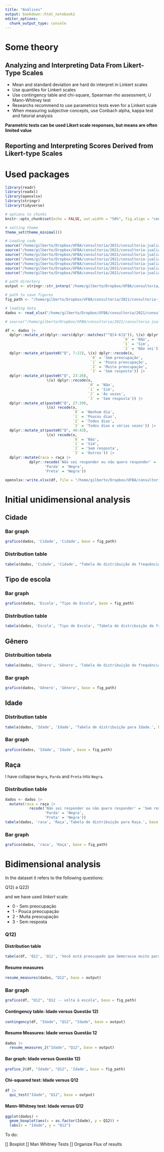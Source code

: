 ```yaml
---
title: "Análises"
output: bookdown::html_notebook2
editor_options: 
  chunk_output_type: console
---
```


# Some theory 

## Analyzing and Interpreting Data From Likert-Type Scales

* Mean and standard deviation are hard do interpret in Linkert scales
* Use quantiles for Linkert scales
* Use contingency table and chi-square, Spearman rho assessment, U Mann-Whitney test
* Researchs recommend to use parametrics tests even for a Linkert scale
* When measuring subjective concepts, use Conbach alpha, kappa test and fatorial analysis

**Parametric tests can be used Likert scale responses, but means are often limited value**

## Reporting and Interpreting Scores Derived from Likert-type Scales


# Used packages

```r
library(readr)
library(readxl)
library(openxlsx)
library(stringr)
library(tidyverse)

# options to chunks
knitr::opts_chunk$set(echo = FALSE, out.width = "50%", fig.align = "center", cache=TRUE, warning = FALSE, message = FALSE)

# setting theme
theme_set(theme_minimal())

# Loading code
source("/home/gilberto/Dropbox/UFBA/consultoria/2021/consultoria-jualiana-adriana/scripts/functions/bar-graph.R")
source("/home/gilberto/Dropbox/UFBA/consultoria/2021/consultoria-jualiana-adriana/scripts/functions/contingency_table.R")
source("/home/gilberto/Dropbox/UFBA/consultoria/2021/consultoria-jualiana-adriana/scripts/functions/distribution-table.R")
source("/home/gilberto/Dropbox/UFBA/consultoria/2021/consultoria-jualiana-adriana/scripts/functions/grafico_2.R")
source("/home/gilberto/Dropbox/UFBA/consultoria/2021/consultoria-jualiana-adriana/scripts/functions/qui_quadrado_test.r")
source("/home/gilberto/Dropbox/UFBA/consultoria/2021/consultoria-jualiana-adriana/scripts/functions/resume-measures.R")
source("/home/gilberto/Dropbox/UFBA/consultoria/2021/consultoria-jualiana-adriana/scripts/functions/resume-measures-2.R")

# path directory
output <- stringr::str_interp('/home/gilberto/Dropbox/UFBA/consultoria/2021/consultoria-jualiana-adriana/output/')

# path to save figures
fig_path <- "/home/gilberto/Dropbox/UFBA/consultoria/2021/consultoria-jualiana-adriana/figures/"

# loading data
dados <- read_xlsx("/home/gilberto/Dropbox/UFBA/consultoria/2021/consultoria-jualiana-adriana/data/raw/Banco de dados atualizado15-03-211.xlsx")

# source("/home/gilberto/Dropbox/UFBA/consultoria/2021/consultoria-jualiana-adriana/scripts/tabela_grafico.R")

df <- dados |> 
  dplyr::mutate_at(dplyr::vars(dplyr::matches("^Q[4-6]$")), \(x) dplyr::recode(x,
                                                      `0` = 'Não',
                                                      `1` = 'Sim',
                                                      `2` = 'Não sei')) |> 
  dplyr::mutate_at(paste0("Q", 7:22), \(x) dplyr::recode(x,
                                       `0` = 'Sem preocupação',
                                       `1` = 'Pouca preocupação',
                                       `2` = 'Muita preocupação',
                                       `3` = 'Sem resposta')) |> 
  dplyr::mutate_at(paste0("Q", 23:26),
                   \(x) dplyr::recode(x,
                                      `0` = 'Não',
                                      `1` = 'Sim',
                                      `2` = 'Às vezes',
                                      `3` = 'Sem resposta')) |> 
  dplyr::mutate_at(paste0("Q", 27:39),
                   \(x) recode(x,
                               `0` = 'Nenhum dia',
                               `1` = 'Poucos dias',
                               `2` = 'Todos dias',
                               `3` = 'Todos dias e várias vezes')) |> 
  dplyr::mutate_at(paste0("Q", 40:43),
                   \(x) recode(x,
                               `0` = 'Não',
                               `1` = 'Sim',
                               `2` = 'Sem resposta',
                               `3` = 'Outros')) |>
  dplyr::mutate(raca = raça |>
           dplyr::recode('Não sei responder ou não quero responder' = 'Sem resposta',
                  'Parda' = 'Negra',
                  'Preta' = 'Negra'))

openxlsx::write.xlsx(df, file = "/home/gilberto/Dropbox/UFBA/consultoria/2021/consultoria-jualiana-adriana/data/processed/banco_dados.xlsx")
```

# Initial unidimensional analysis

## Cidade

### Bar graph

```r
grafico(dados, 'Cidade', 'Cidade', base = fig_path)
```

### Distribution table

```r
tabela(dados, 'Cidade', 'Cidade', "Tabela de distribuição de frequências para variável Cidade.", base = output)
```

## Tipo de escola

### Bar graph

```r
grafico(dados, 'Escola', "Tipo de Escola", base = fig_path)
```

### Distribution table

```r
tabela(dados, 'Escola', 'Tipo de Escola', "Tabela de distribuição de frequências para Tipo de Escola.", base = output)
```

## Gênero

### Distribuition tabela

```r
tabela(dados, 'Gênero', 'Gênero', 'Tabela de distribuição de frequências para Gênero', base = output)
```

### Bar graph

```r
grafico(dados, 'Gênero', 'Gênero', base = fig_path)
```

## Idade

### Distribution table

```r
tabela(dados, 'Idade', 'Idade', 'Tabela de distribuição para Idade.', base = output)
```

### Bar graph

```r
grafico(dados, 'Idade', 'Idade', base = fig_path)
```

## Raça

I have collapse `Negra`, `Parda` and `Preta` into `Negra`.

### Distribution table

```r
dados <- dados |> 
  mutate(raca = raça |>
           recode('Não sei responder ou não quero responder' = 'Sem resposta',
                  'Parda' = 'Negra',
                  'Preta' = 'Negra'))
tabela(dados, 'raca', 'Raça','Tabela de distribuição para Raça.', base = output)
```

### Bar graph

```r
grafico(dados, 'raca', 'Raça', base = fig_path)
```

# Bidimensional analysis

In the dataset it refers to the following questions:

Q12) a Q22)

and we have used _linkert_ scale:

* 0 - Sem preocupação
* 1 - Pouca preocupação
* 2 - Muita preocupação
* 3 - Sem resposta

### Q12)

#### Distribution table

```r

tabela(df, 'Q12', 'Q12', 'Você está preocupado que demorasse muito para eu voltar à escola?', base = output)
```

#### Resume measures

```r
resume_measures(dados, "Q12", base = output)
```

### Bar graph

```r
grafico(df, "Q12", "Q12 -- volta à escola", base = fig_path)
```

#### Contingency table: Idade versus Questão 12)

```r
contingency(df, "Idade", "Q12", "Idade", base = output)
```

#### Resume Measures: Idade versus Questão 12

```r
dados |> 
  resume_measures_2("Idade", "Q12", base = output)
```

#### Bar graph: Idade versus Questão 12)

```r
grafico_2(df, "Idade", "Q12", 'Idade', base = fig_path)
```

#### Chi-squared test: Idade versus Q12

```r
df |> 
  qui_test("Idade", "Q12", base = output)
```

#### Mann-Whitney test: Idade versus Q12


```r
ggplot(dados) +
  geom_boxplot(aes(x = as.factor(Idade), y = Q12)) +
  labs(x = "Idade", y = "Q12")
```

To do:

[] Boxplot
[] Man Whitney Tests
[] Organize Flux of results
